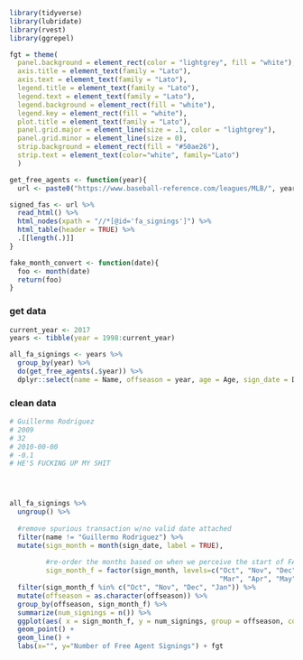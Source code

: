 


```r
library(tidyverse)
library(lubridate)
library(rvest)
library(ggrepel)

fgt = theme(
  panel.background = element_rect(color = "lightgrey", fill = "white"),
  axis.title = element_text(family = "Lato"),
  axis.text = element_text(family = "Lato"),
  legend.title = element_text(family = "Lato"),
  legend.text = element_text(family = "Lato"),
  legend.background = element_rect(fill = "white"),
  legend.key = element_rect(fill = "white"),
  plot.title = element_text(family = "Lato"),
  panel.grid.major = element_line(size = .1, color = "lightgrey"),
  panel.grid.minor = element_line(size = 0),
  strip.background = element_rect(fill = "#50ae26"),
  strip.text = element_text(color="white", family="Lato")
  )


```

```r
get_free_agents <- function(year){
  url <- paste0("https://www.baseball-reference.com/leagues/MLB/", year, "-free-agents.shtml")

signed_fas <- url %>%
  read_html() %>%
  html_nodes(xpath = "//*[@id='fa_signings']") %>%
  html_table(header = TRUE) %>%
  .[[length(.)]]
}

fake_month_convert <- function(date){
  foo <- month(date)
  return(foo)
}

```

### get data

```r
current_year <- 2017
years <- tibble(year = 1998:current_year)

all_fa_signings <- years %>%
  group_by(year) %>%
  do(get_free_agents(.$year)) %>%
  dplyr::select(name = Name, offseason = year, age = Age, sign_date = Date, three_year_war = `WAR3`)

```

### clean data

```r

# Guillermo Rodriguez
# 2009
# 32
# 2010-00-00
# -0.1
# HE'S FUCKING UP MY SHIT




all_fa_signings %>%
  ungroup() %>%
  
  #remove spurious transaction w/no valid date attached
  filter(name != "Guillermo Rodriguez") %>%
  mutate(sign_month = month(sign_date, label = TRUE),
         
         #re-order the months based on when we perceive the start of FA season to be
         sign_month_f = factor(sign_month, levels=c("Oct", "Nov", "Dec", "Jan", "Feb",
                                                    "Mar", "Apr", "May", "Jun", "Jul", "Aug", "Sep"))) %>%
  filter(sign_month_f %in% c("Oct", "Nov", "Dec", "Jan")) %>%
  mutate(offseason = as.character(offseason)) %>%
  group_by(offseason, sign_month_f) %>%
  summarize(num_signings = n()) %>%
  ggplot(aes( x = sign_month_f, y = num_signings, group = offseason, color=offseason)) +
  geom_point() +
  geom_line() +
  labs(x="", y="Number of Free Agent Signings") + fgt

```